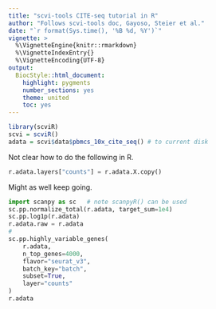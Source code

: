 ```yaml
---
title: "scvi-tools CITE-seq tutorial in R"
author: "Follows scvi-tools doc, Gayoso, Steier et al."
date: "`r format(Sys.time(), '%B %d, %Y')`"
vignette: >
  %\VignetteEngine{knitr::rmarkdown}
  %\VignetteIndexEntry{}
  %\VignetteEncoding{UTF-8}
output:
  BiocStyle::html_document:
    highlight: pygments
    number_sections: yes
    theme: united
    toc: yes
---
```


```r
library(scviR)
scvi = scviR()
adata = scvi$data$pbmcs_10x_cite_seq() # to current disk
```

Not clear how to do the following in R.
```python
r.adata.layers["counts"] = r.adata.X.copy()
```
Might as well keep going.
```python
import scanpy as sc   # note scanpyR() can be used
sc.pp.normalize_total(r.adata, target_sum=1e4)
sc.pp.log1p(r.adata)
r.adata.raw = r.adata
#
sc.pp.highly_variable_genes(
    r.adata, 
    n_top_genes=4000, 
    flavor="seurat_v3",
    batch_key="batch", 
    subset=True,
    layer="counts"
)
r.adata
```